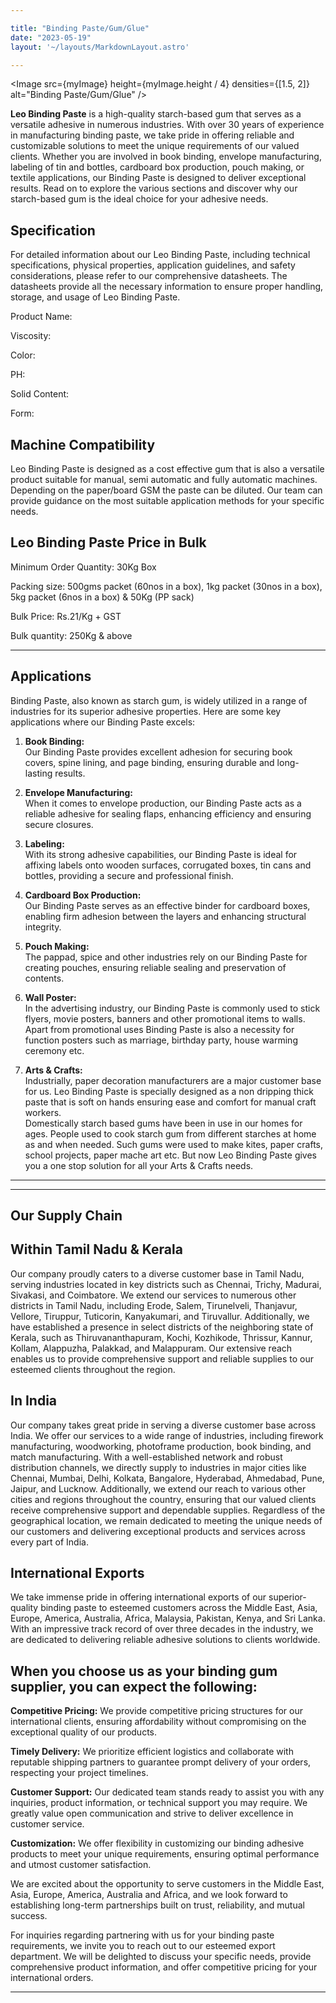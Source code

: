 ```yaml
---

title: "Binding Paste/Gum/Glue"
date: "2023-05-19"
layout: '~/layouts/MarkdownLayout.astro'

---
```


<Image src={myImage} height={myImage.height / 4} densities={[1.5, 2]} alt="Binding Paste/Gum/Glue" />

**Leo Binding Paste** is a high-quality starch-based gum that serves as a versatile adhesive in numerous industries. With over 30 years of experience in manufacturing binding paste, we take pride in offering reliable and customizable solutions to meet the unique requirements of our valued clients. Whether you are involved in book binding, envelope manufacturing, labeling of tin and bottles, cardboard box production, pouch making, or textile applications, our Binding Paste is designed to deliver exceptional results. Read on to explore the various sections and discover why our starch-based gum is the ideal choice for your adhesive needs.

## Specification

For detailed information about our Leo Binding Paste, including technical specifications, physical properties, application guidelines, and safety considerations, please refer to our comprehensive datasheets. The datasheets provide all the necessary information to ensure proper handling, storage, and usage of Leo Binding Paste.

Product Name:

Viscosity:

Color:

PH:

Solid Content:

Form:

## Machine Compatibility

Leo Binding Paste is designed as a cost effective gum that is also a versatile product suitable for manual, semi automatic and fully automatic machines. Depending on the paper/board GSM the paste can be diluted. Our team can provide guidance on the most suitable application methods for your specific needs.

## Leo Binding Paste Price in Bulk

Minimum Order Quantity: 30Kg Box

Packing size: 500gms packet (60nos in a box), 1kg packet (30nos in a box), 5kg packet (6nos in a box) & 50Kg (PP sack)

Bulk Price: Rs.21/Kg + GST

Bulk quantity: 250Kg & above

* * *

## Applications

Binding Paste, also known as starch gum, is widely utilized in a range of industries for its superior adhesive properties. Here are some key applications where our Binding Paste excels:

1. **Book Binding:**  
    Our Binding Paste provides excellent adhesion for securing book covers, spine lining, and page binding, ensuring durable and long-lasting results.

3. **Envelope Manufacturing:**  
    When it comes to envelope production, our Binding Paste acts as a reliable adhesive for sealing flaps, enhancing efficiency and ensuring secure closures.

5. **Labeling:**  
    With its strong adhesive capabilities, our Binding Paste is ideal for affixing labels onto wooden surfaces, corrugated boxes, tin cans and bottles, providing a secure and professional finish.

7. **Cardboard Box Production:**  
    Our Binding Paste serves as an effective binder for cardboard boxes, enabling firm adhesion between the layers and enhancing structural integrity.

9. **Pouch Making:**  
    The pappad, spice and other industries rely on our Binding Paste for creating pouches, ensuring reliable sealing and preservation of contents.

11. **Wall Poster:**  
    In the advertising industry, our Binding Paste is commonly used to stick flyers, movie posters, banners and other promotional items to walls. Apart from promotional uses Binding Paste is also a necessity for function posters such as marriage, birthday party, house warming ceremony etc.

13. **Arts & Crafts:**  
    Industrially, paper decoration manufacturers are a major customer base for us. Leo Binding Paste is specially designed as a non dripping thick paste that is soft on hands ensuring ease and comfort for manual craft workers.  
    Domestically starch based gums have been in use in our homes for ages. People used to cook starch gum from different starches at home as and when needed. Such gums were used to make kites, paper crafts, school projects, paper mache art etc. But now Leo Binding Paste gives you a one stop solution for all your Arts & Crafts needs.

* * *

* * *

## Our Supply Chain

## Within Tamil Nadu & Kerala

Our company proudly caters to a diverse customer base in Tamil Nadu, serving industries located in key districts such as Chennai, Trichy, Madurai, Sivakasi, and Coimbatore. We extend our services to numerous other districts in Tamil Nadu, including Erode, Salem, Tirunelveli, Thanjavur, Vellore, Tiruppur, Tuticorin, Kanyakumari, and Tiruvallur. Additionally, we have established a presence in select districts of the neighboring state of Kerala, such as Thiruvananthapuram, Kochi, Kozhikode, Thrissur, Kannur, Kollam, Alappuzha, Palakkad, and Malappuram. Our extensive reach enables us to provide comprehensive support and reliable supplies to our esteemed clients throughout the region.

## In India

Our company takes great pride in serving a diverse customer base across India. We offer our services to a wide range of industries, including firework manufacturing, woodworking, photoframe production, book binding, and match manufacturing. With a well-established network and robust distribution channels, we directly supply to industries in major cities like Chennai, Mumbai, Delhi, Kolkata, Bangalore, Hyderabad, Ahmedabad, Pune, Jaipur, and Lucknow. Additionally, we extend our reach to various other cities and regions throughout the country, ensuring that our valued clients receive comprehensive support and dependable supplies. Regardless of the geographical location, we remain dedicated to meeting the unique needs of our customers and delivering exceptional products and services across every part of India.

## International Exports

We take immense pride in offering international exports of our superior-quality binding paste to esteemed customers across the Middle East, Asia, Europe, America, Australia, Africa, Malaysia, Pakistan, Kenya, and Sri Lanka. With an impressive track record of over three decades in the industry, we are dedicated to delivering reliable adhesive solutions to clients worldwide.

## **When you choose us as your binding gum supplier, you can expect the following:**

**Competitive Pricing:** We provide competitive pricing structures for our international clients, ensuring affordability without compromising on the exceptional quality of our products.

**Timely Delivery:** We prioritize efficient logistics and collaborate with reputable shipping partners to guarantee prompt delivery of your orders, respecting your project timelines.

**Customer Support:** Our dedicated team stands ready to assist you with any inquiries, product information, or technical support you may require. We greatly value open communication and strive to deliver excellence in customer service.

**Customization:** We offer flexibility in customizing our binding adhesive products to meet your unique requirements, ensuring optimal performance and utmost customer satisfaction.

We are excited about the opportunity to serve customers in the Middle East, Asia, Europe, America, Australia and Africa, and we look forward to establishing long-term partnerships built on trust, reliability, and mutual success.

For inquiries regarding partnering with us for your binding paste requirements, we invite you to reach out to our esteemed export department. We will be delighted to discuss your specific needs, provide comprehensive product information, and offer competitive pricing for your international orders.

* * *
